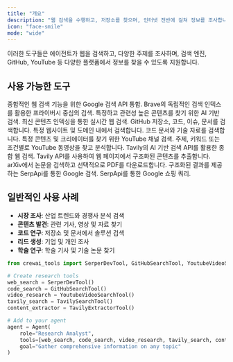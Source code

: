 ```yaml
---
title: "개요"
description: "웹 검색을 수행하고, 저장소를 찾으며, 인터넷 전반에 걸쳐 정보를 조사합니다"
icon: "face-smile"
mode: "wide"
---
```


이러한 도구들은 에이전트가 웹을 검색하고, 다양한 주제를 조사하며, 검색 엔진, GitHub, YouTube 등 다양한 플랫폼에서 정보를 찾을 수 있도록 지원합니다.

## **사용 가능한 도구**

<CardGroup cols={2}>
  <Card title="Serper Dev Tool" icon="google" href="/ko/tools/search-research/serperdevtool">
    종합적인 웹 검색 기능을 위한 Google 검색 API 통합.
  </Card>

  <Card title="Brave Search Tool" icon="shield" href="/ko/tools/search-research/bravesearchtool">
    Brave의 독립적인 검색 인덱스를 활용한 프라이버시 중심의 검색.
  </Card>

  <Card title="Exa Search Tool" icon="magnifying-glass" href="/ko/tools/search-research/exasearchtool">
    특정하고 관련성 높은 콘텐츠를 찾기 위한 AI 기반 검색.
  </Card>

  <Card title="LinkUp Search Tool" icon="link" href="/ko/tools/search-research/linkupsearchtool">
    최신 콘텐츠 인덱싱을 통한 실시간 웹 검색.
  </Card>

  <Card title="GitHub Search Tool" icon="github" href="/ko/tools/search-research/githubsearchtool">
    GitHub 저장소, 코드, 이슈, 문서를 검색합니다.
  </Card>

  <Card title="Website Search Tool" icon="globe" href="/ko/tools/search-research/websitesearchtool">
    특정 웹사이트 및 도메인 내에서 검색합니다.
  </Card>

  <Card title="Code Docs Search Tool" icon="code" href="/ko/tools/search-research/codedocssearchtool">
    코드 문서와 기술 자료를 검색합니다.
  </Card>

  <Card title="YouTube Channel Search" icon="youtube" href="/ko/tools/search-research/youtubechannelsearchtool">
    특정 콘텐츠 및 크리에이터를 찾기 위한 YouTube 채널 검색.
  </Card>

  <Card title="YouTube Video Search" icon="play" href="/ko/tools/search-research/youtubevideosearchtool">
    주제, 키워드 또는 조건별로 YouTube 동영상을 찾고 분석합니다.
  </Card>

  <Card title="Tavily Search Tool" icon="magnifying-glass" href="/ko/tools/search-research/tavilysearchtool">
    Tavily의 AI 기반 검색 API를 활용한 종합 웹 검색.
  </Card>

  <Card title="Tavily Extractor Tool" icon="file-text" href="/ko/tools/search-research/tavilyextractortool">
    Tavily API를 사용하여 웹 페이지에서 구조화된 콘텐츠를 추출합니다.
  </Card>

  <Card title="Arxiv Paper Tool" icon="box-archive" href="/ko/tools/search-research/arxivpapertool">
    arXiv에서 논문을 검색하고 선택적으로 PDF를 다운로드합니다.
  </Card>

  <Card title="SerpApi Google Search" icon="search" href="/ko/tools/search-research/serpapi-googlesearchtool">
    구조화된 결과를 제공하는 SerpApi를 통한 Google 검색.
  </Card>

  <Card title="SerpApi Google Shopping" icon="cart-shopping" href="/ko/tools/search-research/serpapi-googleshoppingtool">
    SerpApi를 통한 Google 쇼핑 쿼리.
  </Card>
</CardGroup>

## **일반적인 사용 사례**

- **시장 조사**: 산업 트렌드와 경쟁사 분석 검색
- **콘텐츠 발견**: 관련 기사, 영상 및 자료 찾기
- **코드 연구**: 저장소 및 문서에서 솔루션 검색
- **리드 생성**: 기업 및 개인 조사
- **학술 연구**: 학술 기사 및 기술 논문 찾기

```python
from crewai_tools import SerperDevTool, GitHubSearchTool, YoutubeVideoSearchTool, TavilySearchTool, TavilyExtractorTool

# Create research tools
web_search = SerperDevTool()
code_search = GitHubSearchTool()
video_research = YoutubeVideoSearchTool()
tavily_search = TavilySearchTool()
content_extractor = TavilyExtractorTool()

# Add to your agent
agent = Agent(
    role="Research Analyst",
    tools=[web_search, code_search, video_research, tavily_search, content_extractor],
    goal="Gather comprehensive information on any topic"
)
```